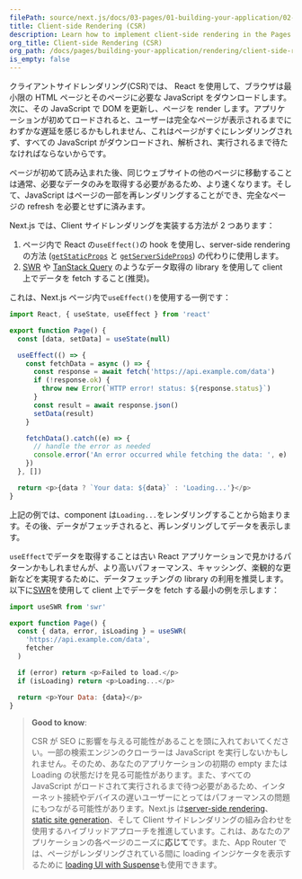 ```yaml
---
filePath: source/next.js/docs/03-pages/01-building-your-application/02-rendering/05-client-side-rendering.mdx
title: Client-side Rendering (CSR)
description: Learn how to implement client-side rendering in the Pages Router.
org_title: Client-side Rendering (CSR)
org_path: /docs/pages/building-your-application/rendering/client-side-rendering
is_empty: false
---
```


クライアントサイドレンダリング(CSR)では、 React を使用して、ブラウザは最小限の HTML ページとそのページに必要な JavaScript をダウンロードします。次に、その JavaScript で DOM を更新し、ページを render します。アプリケーションが初めてロードされると、ユーザーは完全なページが表示されるまでにわずかな遅延を感じるかもしれません、これはページがすぐにレンダリングされず、すべての JavaScript がダウンロードされ、解析され、実行されるまで待たなければならないからです。

ページが初めて読み込まれた後、同じウェブサイトの他のページに移動することは通常、必要なデータのみを取得する必要があるため、より速くなります。そして、JavaScript はページの一部を再レンダリングすることができ、完全なページの refresh を必要とせずに済みます。

Next.js では、Client サイドレンダリングを実装する方法が 2 つあります：

1. ページ内で React の`useEffect()`の hook を使用し、server-side rendering の方法 ([`getStaticProps`](/ja/javascript/next.js/v14/03-pages/01-building-your-application/03-data-fetching/01-get-static-props) と [`getServerSideProps`](/ja/javascript/next.js/v14/03-pages/01-building-your-application/03-data-fetching/03-get-server-side-props)) の代わりに使用します。
2. [SWR](https://swr.vercel.app/) や [TanStack Query](https://tanstack.com/query/latest/) のようなデータ取得の library を使用して client 上でデータを fetch すること(推奨)。

これは、Next.js ページ内で`useEffect()`を使用する一例です：

```jsx:pages/index.js
import React, { useState, useEffect } from 'react'

export function Page() {
  const [data, setData] = useState(null)

  useEffect(() => {
    const fetchData = async () => {
      const response = await fetch('https://api.example.com/data')
      if (!response.ok) {
        throw new Error(`HTTP error! status: ${response.status}`)
      }
      const result = await response.json()
      setData(result)
    }

    fetchData().catch((e) => {
      // handle the error as needed
      console.error('An error occurred while fetching the data: ', e)
    })
  }, [])

  return <p>{data ? `Your data: ${data}` : 'Loading...'}</p>
}
```

上記の例では、component は`Loading...`をレンダリングすることから始まります。その後、データがフェッチされると、再レンダリングしてデータを表示します。

`useEffect`でデータを取得することは古い React アプリケーションで見かけるパターンかもしれませんが、より高いパフォーマンス、キャッシング、楽観的な更新などを実現するために、データフェッチングの library の利用を推奨します。以下に[SWR](https://swr.vercel.app/)を使用して client 上でデータを fetch する最小の例を示します：

```jsx:pages/index.js
import useSWR from 'swr'

export function Page() {
  const { data, error, isLoading } = useSWR(
    'https://api.example.com/data',
    fetcher
  )

  if (error) return <p>Failed to load.</p>
  if (isLoading) return <p>Loading...</p>

  return <p>Your Data: {data}</p>
}
```

> **Good to know**:
>
> CSR が SEO に影響を与える可能性があることを頭に入れておいてください。一部の検索エンジンのクローラーは JavaScript を実行しないかもしれません。そのため、あなたのアプリケーションの初期の empty または Loading の状態だけを見る可能性があります。また、すべての JavaScript がロードされて実行されるまで待つ必要があるため、インターネット接続やデバイスの遅いユーザーにとってはパフォーマンスの問題にもつながる可能性があります。Next.js は[server-side rendering](/ja/javascript/next.js/v14/03-pages/01-building-your-application/02-rendering/01-server-side-rendering)、[static site generation](/ja/javascript/next.js/v14/03-pages/01-building-your-application/02-rendering/02-static-site-generation)、そして Client サイドレンダリングの組み合わせを使用するハイブリッドアプローチを推進しています。これは、あなたのアプリケーションの各ページのニーズに**応じて**です。また、App Router では、ページがレンダリングされている間に loading インジケータを表示するために [loading UI with Suspense](/ja/javascript/next.js/v14/02-app/01-building-your-application/01-routing/04-loading-ui-and-streaming)も使用できます。
